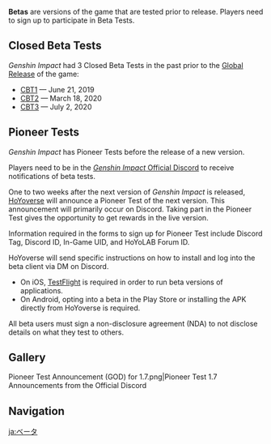 {{Terminology Infobox
|type         = HoYoverse
}}
'''Betas''' are versions of the game that are tested prior to release. Players need to sign up to participate in Beta Tests.

==Closed Beta Tests==
''Genshin Impact'' had 3 Closed Beta Tests in the past prior to the [[Version/1.0|Global Release]] of the game:
* [[Version/0.0.1|CBT1]] &mdash; June 21, 2019
* [[Version/0.7.1|CBT2]] &mdash; March 18, 2020
* [[Version/0.9.9|CBT3]] &mdash; July 2, 2020

==Pioneer Tests==
''Genshin Impact'' has Pioneer Tests before the release of a new version.

Players need to be in the [https://discord.gg/genshinimpact ''Genshin Impact'' Official Discord] to receive notifications of beta tests.

One to two weeks after the next version of ''Genshin Impact'' is released, [[HoYoverse]] will announce a Pioneer Test of the next version. This announcement will primarily occur on Discord. Taking part in the Pioneer Test gives the opportunity to get rewards in the live version.

Information required in the forms to sign up for Pioneer Test include Discord Tag, Discord ID, In-Game UID, and HoYoLAB Forum ID.

HoYoverse will send specific instructions on how to install and log into the beta client via DM on Discord.
* On iOS, [https://testflight.apple.com TestFlight] is required in order to run beta versions of applications.
* On Android, opting into a beta in the Play Store or installing the APK directly from HoYoverse is required.

All beta users must sign a non-disclosure agreement (NDA) to not disclose details on what they test to others.

==Gallery==
<gallery>
Pioneer Test Announcement (GOD) for 1.7.png|Pioneer Test 1.7 Announcements from the Official Discord
</gallery>

==Navigation==
{{Community Navbox}}

[[ja:ベータ]]